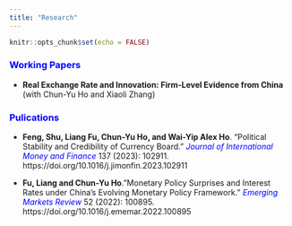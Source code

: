 ```yaml
---
title: "Research"
---
```


```r
knitr::opts_chunk$set(echo = FALSE)
```

### [Working Papers]{style="color: blue;"}

- **Real Exchange Rate and Innovation: Firm-Level Evidence from China** (with Chun-Yu Ho and Xiaoli Zhang) 



### [Pulications]{style="color: blue;"}

- **Feng, Shu, Liang Fu, Chun-Yu Ho, and Wai-Yip Alex Ho**. "Political Stability and Credibility of Currency Board." [*Journal of International Money and Finance*]{style="color:blue;"} 137 (2023): 102911. https://doi.org/10.1016/j.jimonfin.2023.102911

- **Fu, Liang and Chun-Yu Ho**."Monetary Policy Surprises and Interest Rates under China's Evolving Monetary Policy Framework." [*Emerging Markets Review*]{style="color:blue;"} 52 (2022): 100895. https://doi.org/10.1016/j.ememar.2022.100895